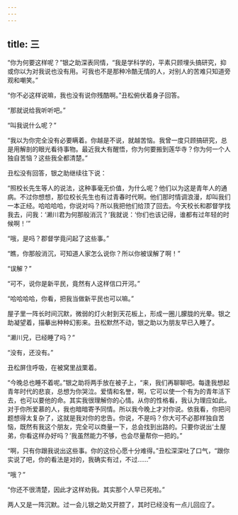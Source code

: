 ```yaml
---
---
---
```

title: 三
---




“你为何要这样呢？”银之助深表同情，“我是学科学的，平素只顾埋头搞研究，抑或你以为对我说也没有用。可我也不是那种冷酷无情的人，对别人的苦难只知道旁观和嘲笑。”

“你不必这样说嘛，我也没有说你残酷啊。”丑松俯伏着身子回答。

“那就说给我听听吧。”

“叫我说什么呢？”

“我以为你完全没有必要瞒着。你越是不说，就越苦恼。我曾一度只顾搞研究，总是用解剖的眼光看待事物。最近我大有醒悟，你为何要搬到莲华寺？你为何一个人独自苦恼？这些我全都清楚。”

丑松没有回答，银之助继续往下说：

“照校长先生等人的说法，这种事毫无价值，为什么呢？他们以为这是青年人的通病。不过你想想，那位校长先生也有过青春时代啊。他们那时情调浪漫，却叫我们一本正经。哈哈哈哈，你说对吗？所以我把他们给顶了回去。今天校长和郡督学找我去，问我：‘濑川君为何那般消沉？’我就说：‘你们也该记得，谁都有过年轻的时候啊！’”

“哦，是吗？郡督学竟问起了这些事。”

“瞧，你那般消沉，可知道人家怎么说你？所以你被误解了啊！”

“误解？”

“可不，说你是新平民，竟然有人这样信口开河。”

“哈哈哈哈，你看，把我当做新平民也可以嘛。”

屋子里一阵长时间沉默，微弱的灯火射到天花板上，形成一圈儿朦胧的光晕。银之助凝望着，描摹出种种幻影来。丑松默然不动，银之助以为朋友早已入睡了。

“濑川兄，已经睡了吗？”

“没有，还没有。”

丑松屏住呼吸，在被窝里战栗着。

“今晚总也睡不着呢。”银之助将两手放在被子上，“来，我们再聊聊吧。每逢我想起青年时代的悲哀，总想为你哭泣。爱情和名誉，啊，它可以使一个有为的青年活下去，也可以要他的命。其实我很理解你的心情。从你的性格看，我认为理应如此。对于你所爱慕的人，我也暗暗寄予同情。所以我今晚上才对你说。依我看，你把问题想得太复杂了，这就是我对你的忠告。你说，不是吗？你大可不必那样独自苦恼，既然有我这个朋友，完全可以商量一下，总会找到出路的。只要你说出‘土屋弟，你看这样办好吗？’我虽然能力不够，也会尽量帮你一把的。”

“啊，只有你跟我说出这些事。你的这份心愿十分难得。”丑松深深吐了口气，“跟你实说了吧，你的看法是对的，我确实有过，不过……”

“哦？”

“你还不很清楚，因此才这样劝我。其实那个人早已死啦。”

两人又是一阵沉默。过一会儿银之助又开腔了，其时已经没有一点儿回应了。